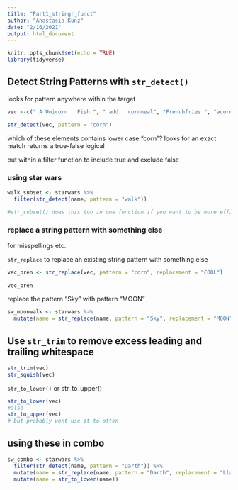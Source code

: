 ```yaml
---
title: "Part1_stringr_funct"
author: "Anastasia Kunz"
date: "2/16/2021"
output: html_document
---
```


```r
knitr::opts_chunk$set(echo = TRUE)
library(tidyverse)
```

## Detect String Patterns with `str_detect()`

looks for pattern anywhere within the target

```r
vec <-c(" A Unicorn   Fish ", " add   cornmeal", "Frenchfries ", "acorn Squash")

str_detect(vec, pattern = "corn")
```

which of these elements contains lower case "corn"?
looks for an exact match
returns a true-false logical

put within a filter function to include true and exclude false

### using star wars

```r
walk_subset <- starwars %>% 
  filter(str_detect(name, pattern = "walk"))

#str_subset() does this too in one function if you want to be more efficient

```


### replace a string pattern with something else

for misspellings etc. 

`str_replace` to replace an existing string pattern with something else

```r
vec_bren <- str_replace(vec, pattern = "corn", replacement = "COOL")
  
vec_bren
```

replace the pattern "Sky" with pattern "MOON"

```r
sw_moonwalk <- starwars %>% 
  mutate(name = str_replace(name, pattern = "Sky", replacement = "MOON"))
```

## Use `str_trim` to remove excess leading and trailing whitespace

```r
str_trim(vec)
str_squish(vec)
```

`str_to_lower()` or str_to_upper()

```r
str_to_lower(vec)
#also 
str_to_upper(vec)
# but probably wont use it to often
```

## using these in combo

```r
sw_combo <- starwars %>% 
  filter(str_detect(name, pattern = "Darth")) %>% 
  mutate(name = str_replace(name, pattern = "Darth", replacement = "Llama")) %>% 
  mutate(name = str_to_lower(name))
```





